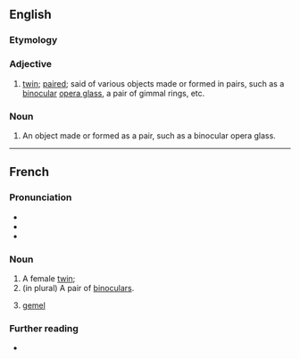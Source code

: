 ==English==

===Etymology===
{{etyl|fr|en}}

===Adjective===
{{en-adj|-}}

# [[twin]]; [[paired]]; said of various objects made or formed in pairs, such as a [[binocular]] [[opera glass]], a pair of gimmal rings, etc.

===Noun===
{{en-noun}}

# An object made or formed as a pair, such as a binocular opera glass.

----

==French==

===Pronunciation===
* {{fr-IPA}}
* {{audio|fr|Fr-jumelle.ogg|audio}}
* {{rhymes|fr|ɛl}}

===Noun===
{{fr-noun|f}}

# A female [[twin]]; {{female equivalent of|fr|jumeau}}
#(in plural) A pair of [[binoculars]].
# {{lb|fr|heraldiccharge}} [[gemel]]

===Further reading===
* {{R:TLFi}}
{{C|fr|Family}}